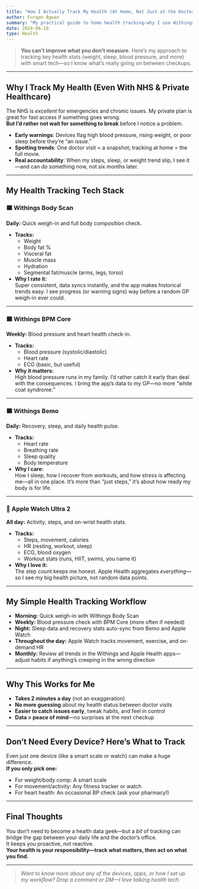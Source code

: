 ```yaml
---
title: "How I Actually Track My Health (At Home, Not Just at the Doctor)"
author: Furqan Agwan
summary: "My practical guide to home health tracking—why I use Withings smart devices, Apple Watch Ultra 2, and a simple workflow to spot trends before they become problems. Real data, real peace of mind."
date: 2024-06-18
type: Health
---
```



> **You can’t improve what you don’t measure.** Here’s my approach to tracking key health stats (weight, sleep, blood pressure, and more) with smart tech—so I know what’s really going on between checkups.

---

## Why I Track My Health (Even With NHS & Private Healthcare)

The NHS is *excellent* for emergencies and chronic issues. My private plan is great for fast access if something goes wrong.  
**But I’d rather not wait for something to break** before I notice a problem.

- **Early warnings**: Devices flag high blood pressure, rising weight, or poor sleep before they’re “an issue.”
- **Spotting trends**: One doctor visit = a snapshot; tracking at home = the full movie.
- **Real accountability**: When my steps, sleep, or weight trend slip, I see it—and can do something now, not six months later.

---

## My Health Tracking Tech Stack

### 🟦 Withings Body Scan

**Daily:** Quick weigh-in and full body composition check.

- **Tracks:**  
  - Weight  
  - Body fat %  
  - Visceral fat  
  - Muscle mass  
  - Hydration  
  - Segmental fat/muscle (arms, legs, torso)
- **Why I rate it:**  
  Super consistent, data syncs instantly, and the app makes historical trends easy. I see progress (or warning signs) way before a random GP weigh-in ever could.

---

### 🟦 Withings BPM Core

**Weekly:** Blood pressure and heart health check-in.

- **Tracks:**  
  - Blood pressure (systolic/diastolic)  
  - Heart rate  
  - ECG (basic, but useful)
- **Why it matters:**  
  High blood pressure runs in my family. I’d rather catch it early than deal with the consequences. I bring the app’s data to my GP—no more “white coat syndrome.”

---

### 🟦 Withings Bemo

**Daily:** Recovery, sleep, and daily health pulse.

- **Tracks:**  
  - Heart rate  
  - Breathing rate  
  - Sleep quality  
  - Body temperature
- **Why I care:**  
  How I sleep, how I recover from workouts, and how stress is affecting me—all in one place. It’s more than “just steps,” it’s about how ready my body is for life.

---

### 🍏 Apple Watch Ultra 2

**All day:** Activity, steps, and on-wrist health stats.

- **Tracks:**  
  - Steps, movement, calories  
  - HR (resting, workout, sleep)  
  - ECG, blood oxygen  
  - Workout stats (runs, HIIT, swims, you name it)
- **Why I love it:**  
  The step count keeps me honest. Apple Health aggregates *everything*—so I see my big health picture, not random data points.

---

## My Simple Health Tracking Workflow

- **Morning:** Quick weigh-in with Withings Body Scan
- **Weekly:** Blood pressure check with BPM Core (more often if needed)
- **Night:** Sleep data and recovery stats auto-sync from Bemo and Apple Watch
- **Throughout the day:** Apple Watch tracks movement, exercise, and on-demand HR
- **Monthly:** Review all trends in the Withings and Apple Health apps—adjust habits if anything’s creeping in the wrong direction

---

## Why This Works for Me

- **Takes 2 minutes a day** (not an exaggeration)
- **No more guessing** about my health status between doctor visits
- **Easier to catch issues early**, tweak habits, and feel in control
- **Data = peace of mind**—no surprises at the next checkup

---

## Don’t Need Every Device? Here’s What to Track

Even just one device (like a smart scale or watch) can make a huge difference.  
**If you only pick one:**  
- For weight/body comp: A smart scale  
- For movement/activity: Any fitness tracker or watch  
- For heart health: An occasional BP check (ask your pharmacy!)

---

## Final Thoughts

You don’t need to become a health data geek—but a *bit* of tracking can bridge the gap between your daily life and the doctor’s office.  
It keeps you proactive, not reactive.  
**Your health is your responsibility—track what matters, then act on what you find.**

---

> _Want to know more about any of the devices, apps, or how I set up my workflow? Drop a comment or DM—I love talking health tech._
